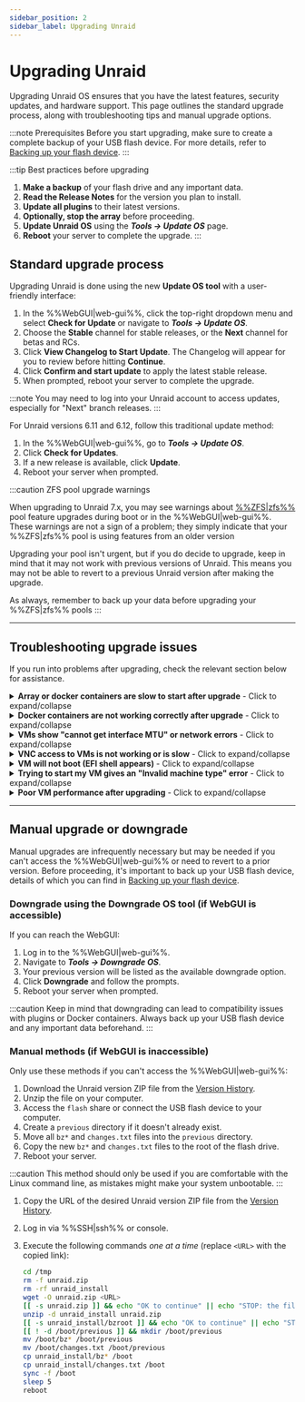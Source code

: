 ```yaml
---
sidebar_position: 2
sidebar_label: Upgrading Unraid
---
```



# Upgrading Unraid

Upgrading Unraid OS ensures that you have the latest features, security updates, and hardware support. This page outlines the standard upgrade process, along with troubleshooting tips and manual upgrade options.

:::note Prerequisites
Before you start upgrading, make sure to create a complete backup of your USB flash device. For more details, refer to [Backing up your flash device](../maintain-and-update/changing-the-flash-device.mdx#backing-up-your-flash-device).
:::

:::tip Best practices before upgrading

1. **Make a backup** of your flash drive and any important data.
2. **Read the Release Notes** for the version you plan to install.
3. **Update all plugins** to their latest versions.
4. **Optionally, stop the array** before proceeding.
5. **Update Unraid OS** using the ***Tools → Update OS*** page.
6. **Reboot** your server to complete the upgrade.
:::

## Standard upgrade process

<Tabs>
  <TabItem value="Modern (2025)" label="Unraid 7.x and later" default>

Upgrading Unraid is done using the new **Update OS tool** with a user-friendly interface:

1. In the %%WebGUI|web-gui%%, click the top-right dropdown menu and select **Check for Update** or navigate to ***Tools → Update OS***.
2. Choose the **Stable** channel for stable releases, or the **Next** channel for betas and RCs.
3. Click **View Changelog to Start Update**. The Changelog will appear for you to review before hitting **Continue**.
4. Click **Confirm and start update** to apply the latest stable release.
5. When prompted, reboot your server to complete the upgrade.

:::note
You may need to log into your Unraid account to access updates, especially for "Next" branch releases.
:::

  </TabItem>
  <TabItem value="Legacy (6.11 to 6.12)" label="Unraid 6.11 to 6.12">

For Unraid versions 6.11 and 6.12, follow this traditional update method:

1. In the %%WebGUI|web-gui%%, go to ***Tools → Update OS***.
2. Click **Check for Updates**.
3. If a new release is available, click **Update**.
4. Reboot your server when prompted.

  </TabItem>
</Tabs>

:::caution ZFS pool upgrade warnings

When upgrading to Unraid 7.x, you may see warnings about [%%ZFS|zfs%%](../../advanced-configurations/optimize-storage/zfs-storage.mdx) pool feature upgrades during boot or in the %%WebGUI|web-gui%%. These warnings are not a sign of a problem; they simply indicate that your %%ZFS|zfs%% pool is using features from an older version

Upgrading your pool isn't urgent, but if you do decide to upgrade, keep in mind that it may not work with previous versions of Unraid. This means you may not be able to revert to a previous Unraid version after making the upgrade.

As always, remember to back up your data before upgrading your %%ZFS|zfs%% pools
:::

---

## Troubleshooting upgrade issues

If you run into problems after upgrading, check the relevant section below for assistance.

<details>
<summary><strong>Array or docker containers are slow to start after upgrade</strong> - Click to expand/collapse</summary>

A one-time migration may be necessary for Docker containers after certain upgrades. This process can take time, especially if you have many images. Be patient during this process; performance should normalize after the initial start.
</details>

<details>
<summary><strong>Docker containers are not working correctly after upgrade</strong> - Click to expand/collapse</summary>

If you encounter errors like *"layers from manifest don't match image configuration,"* you may need to rebuild your Docker image file. Here’s how:

1. Go to ***Settings → Docker*** and stop the Docker service.
2. Check the box to delete the Docker image and click the delete button.
3. Restart Docker to recreate the image.
4. Navigate to the **Apps** tab, **Previous Apps** and check off what you wish to reinstall and click **"Install xx Applications"**.

</details>

<details>
<summary><strong>VMs show "cannot get interface MTU" or network errors</strong> - Click to expand/collapse</summary>

If you've used a custom bridge name for %%VM|vm%% networking, update all %%VMs|vm%% to use the default `br0` bridge by following these steps:

1. Go to the **VMs** tab and edit each %%VM|vm%% (make sure to enable **Advanced View**).
2. Set the network bridge to `br0` and click **Apply**.
3. Navigate to ***Settings → VM Manager*** (in **Advanced View**) and set the default bridge to `br0`.

</details>

<details>
<summary><strong>VNC access to VMs is not working or is slow</strong> - Click to expand/collapse</summary>

For older %%VMs|vm%%, you may need to update the %%VNC|vnc-session%% video driver:

1. Edit the %%VM|vm%% from the **VMs** tab (select **Advanced View**).
2. Set the **%%VNC|vnc-session%% Video Driver** to **QXL** (recommended). Try **Cirrus** or **vmvga** if you have limited success with QXL.
3. Click **Apply** to save the changes.

</details>

<details>
<summary><strong>VM will not boot (EFI shell appears)</strong> - Click to expand/collapse</summary>

If you have %%OVMF|ovmf%%-based %%VMs|vm%% created in older Unraid versions, you might encounter an EFI shell. You can boot the %%VM|vm%% by entering the following commands:

1. Type `fs0:`.
2. Then type `cd efi/boot`.
3. Finally, type `bootx64.efi`.

If `fs0:` doesn't work, you can try `fs1:` instead. If you continue to have issues, please visit the [Unraid forums](https://forums.unraid.net/) for assistance.
</details>

<details>
<summary><strong>Trying to start my VM gives an "Invalid machine type" error</strong> - Click to expand/collapse</summary>

To resolve this, edit the %%VM|vm%% in the %%WebGUI|web-gui%% and click **Apply** without making any changes. This action will update the machine type to the latest supported version.
</details>

<details>
<summary><strong>Poor VM performance after upgrading</strong> - Click to expand/collapse</summary>

If your %%VM|vm%% is slow after an upgrade, go to the %%VM|vm%% settings (in **Advanced View**) and update the **Machine** type version to the latest revision (e.g., change from `i440fx-2.5` to `i440fx-2.7`). Make sure not to change the prefix (for example, don't switch from `i440fx` to `Q35`).
</details>

---

## Manual upgrade or downgrade

Manual upgrades are infrequently necessary but may be needed if you can't access the %%WebGUI|web-gui%% or need to revert to a prior version. Before proceeding, it's important to back up your USB flash device, details of which you can find in [Backing up your flash device](../maintain-and-update/changing-the-flash-device.mdx#backing-up-your-flash-device).

### Downgrade using the Downgrade OS tool (if WebGUI is accessible)

If you can reach the WebGUI:

1. Log in to the %%WebGUI|web-gui%%.
2. Navigate to ***Tools → Downgrade OS***.
3. Your previous version will be listed as the available downgrade option.
4. Click **Downgrade** and follow the prompts.
5. Reboot your server when prompted.

:::caution
Keep in mind that downgrading can lead to compatibility issues with plugins or Docker containers. Always back up your USB flash device and any important data beforehand.
:::

### Manual methods (if WebGUI is inaccessible)

Only use these methods if you can't access the %%WebGUI|web-gui%%:

<Tabs>
  <TabItem value="Simplest method" label="Simplest method">

1. Download the Unraid version ZIP file from the [Version History](../../download_list.mdx).
2. Unzip the file on your computer.
3. Access the `flash` share or connect the USB flash device to your computer.
4. Create a `previous` directory if it doesn't already exist.
5. Move all `bz*` and `changes.txt` files into the `previous` directory.
6. Copy the new `bz*` and `changes.txt` files to the root of the flash drive.
7. Reboot your server.

  </TabItem>
  <TabItem value="Command line method" label="Command line method">

:::caution
This method should only be used if you are comfortable with the Linux command line, as mistakes might make your system unbootable.
:::

1. Copy the URL of the desired Unraid version ZIP file from the [Version History](../../download_list.mdx).
2. Log in via %%SSH|ssh%% or console.
3. Execute the following commands *one at a time* (replace `<URL>` with the copied link):

    ```bash
    cd /tmp
    rm -f unraid.zip
    rm -rf unraid_install
    wget -O unraid.zip <URL>
    [[ -s unraid.zip ]] && echo "OK to continue" || echo "STOP: the file was not downloaded"
    unzip -d unraid_install unraid.zip
    [[ -s unraid_install/bzroot ]] && echo "OK to continue" || echo "STOP: the file was not extracted properly"
    [[ ! -d /boot/previous ]] && mkdir /boot/previous
    mv /boot/bz* /boot/previous
    mv /boot/changes.txt /boot/previous
    cp unraid_install/bz* /boot
    cp unraid_install/changes.txt /boot
    sync -f /boot
    sleep 5
    reboot
    ```

  </TabItem>
</Tabs>
